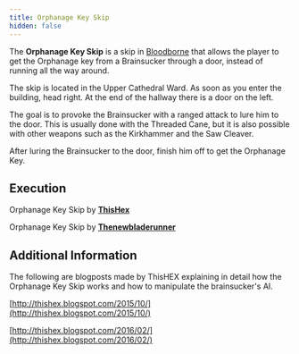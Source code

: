 ```yaml
---
title: Orphanage Key Skip
hidden: false
---
```



The **Orphanage Key Skip** is a skip in [Bloodborne](/bloodborne) that allows the player to get the Orphanage key from a Brainsucker through a door, instead of running all the way around.

The skip is located in the Upper Cathedral Ward. As soon as you enter the building, head right. At the end of the hallway there is a door on the left.

The goal is to provoke the Brainsucker with a ranged attack to lure him to the door. This is usually done with the Threaded Cane, but it is also possible with other weapons such as the Kirkhammer and the Saw Cleaver.

After luring the Brainsucker to the door, finish him off to get the Orphanage Key.

## Execution

Orphanage Key Skip by [**ThisHex**](https://www.youtube.com/channel/UCgmq4h643S5tc6_qPYdUIgw)

<YouTube id="https://youtube.com/watch?v=-1QGSgedLgg" />

Orphanage Key Skip by [**Thenewbladerunner**](https://www.youtube.com/@thenewbladerunner)

<YouTube id="https://youtu.be/-yt6CuNc9qI?si=7dYDzP6qMNRMlI8j" />

## Additional Information

The following are blogposts made by ThisHEX explaining in detail how the Orphanage Key Skip works and how to manipulate the brainsucker's AI.

[http://thishex.blogspot.com/2015/10/](http://thishex.blogspot.com/2015/10/)

[http://thishex.blogspot.com/2016/02/](http://thishex.blogspot.com/2016/02/)